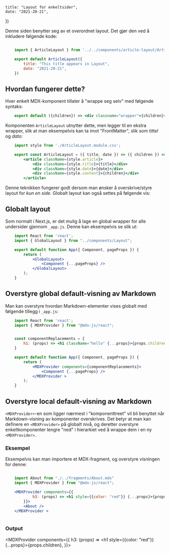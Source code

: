 
    title: "Layout for enkeltsider", 
    date: "2021-20-21",
})

Denne siden benytter seg av et overordnet layout. Det gjør den ved å inkludere
følgende kode:

```jsx

    import { ArticleLayout } from '../../components/article-layout/ArticleLayout';

    export default ArticleLayout({
        title: "This title appears in Layout", 
        date: "2021-20-21",
    })

```

## Hvordan fungerer dette?

Hver enkelt MDX-komponent tillater å "wrappe seg selv" med følgende syntaks:

```jsx
    export default ({children}) => <div classname="wrapper">{children}</div>
```

Komponenten `ArticleLayout` utnytter dette, men legger til en ekstra wrapper, 
slik at man eksempelvis kan ta imot "FrontMatter", slik som _tittel_ og _dato_:

```jsx
    import style from './ArticleLayout.module.css';

    export const ArticleLayout = ({ title, date }) => ({ children }) =>
        <article className={style.article}>
            <div className={style.title}>{title}</div>
            <div className={style.date}>{date}</div>
            <div className={style.content}>{children}</div>
        </article>

```

Denne teknikken fungerer godt dersom man ønsker å overskrive/styre layout for _kun en side_.
Globalt layout kan også settes på følgende vis:

## Globalt layout

Som normalt i Next.js, er det mulig å lage en global wrapper for alle undersider gjennom 
`_app.js`. Denne kan eksempelvis se slik ut:

```jsx 
    import React from 'react';
    import { GlobalLayout } from "../components/Layout";

    export default function App({ Component, pageProps }) {
        return (
            <GlobalLayout>
                <Component {...pageProps} />
            </GlobalLayout>
        );
    }
```

## Overstyre global default-visning av Markdown

Man kan overstyre hvordan Markdown-elementer vises globalt med følgende tillegg i `_app.js`:

```jsx 
    import React from 'react';
    import { MDXProvider } from "@mdx-js/react";


    const componentReplacements = {
        h1: (props) => <h1 className="hello" {...props}>{props.children}</h1>,
    }

    export default function App({ Component, pageProps }) {
        return (
            <MDXProvider components={componentReplacements}>
                <Component {...pageProps} />
            </MDXProvider >
        );
    }
```

## Overstyre local default-visning av Markdown

`<MDXProvider>`-en som ligger nærmest i "komponenttreet" vil bli benyttet når Markdown-visning av komponenter overskrives.
Det betyr at man kan definere en `<MDXProvider>` på globalt nivå, og deretter overstyre
enkeltkomponenter lengre "ned" i hierarkiet ved å wrappe dem i en ny `<MDXProvider>`.

### Eksempel

Eksempelvis kan man importere et MDX-fragment, og overstyre visningen for denne:

```jsx

    import About from "./../fragments/About.mdx"
    import { MDXProvider } from "@mdx-js/react";

    <MDXProvider components={{
            h3: (props) => <h1 style={{color: "red"}} {...props}>{props.children}</h1>,
        }}>
        <About />
    </MDXProvider >
    
```

### Output


<MDXProvider components={{
        h3: (props) => <h1 style={{color: "red"}} {...props}>{props.children}</h1>,
    }}>
    <About />
</MDXProvider >